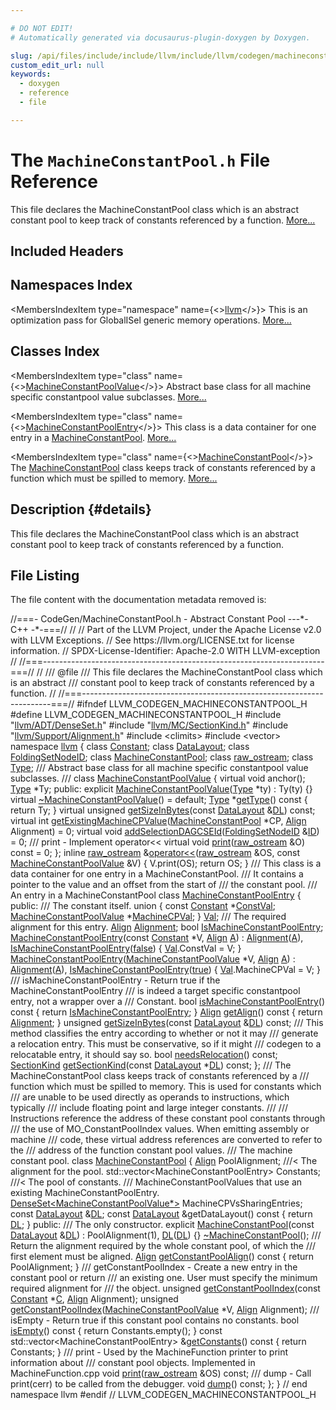 ```yaml
---

# DO NOT EDIT!
# Automatically generated via docusaurus-plugin-doxygen by Doxygen.

slug: /api/files/include/include/llvm/include/llvm/codegen/machineconstantpool-h
custom_edit_url: null
keywords:
  - doxygen
  - reference
  - file

---
```





# The `MachineConstantPool.h` File Reference

<DoxygenPage pluginConfig={pluginConfig}>

This file declares the MachineConstantPool class which is an abstract constant pool to keep track of constants referenced by a function. <a href="#details">More...</a>

## Included Headers

<IncludesList>
<IncludesListItem
  filePath="llvm/ADT/DenseSet.h"
  permalink="/docs/api/files/include/include/llvm/include/llvm/adt/denseset-h"
  isLocal="true" />
<IncludesListItem
  filePath="llvm/MC/SectionKind.h"
  permalink="/docs/api/files/include/include/llvm/include/llvm/mc/sectionkind-h"
  isLocal="true" />
<IncludesListItem
  filePath="llvm/Support/Alignment.h"
  permalink="/docs/api/files/include/include/llvm/include/llvm/support/alignment-h"
  isLocal="true" />
<IncludesListItem
  filePath="climits"
  permalink=""
  isLocal="false" />
<IncludesListItem
  filePath="vector"
  permalink=""
  isLocal="false" />
</IncludesList>

## Namespaces Index

<MembersIndex>

<MembersIndexItem
  type="namespace"
  name={<><a href="/docs/api/namespaces/llvm">llvm</a></>}>
This is an optimization pass for GlobalISel generic memory operations. <a href="/docs/api/namespaces/llvm/#details">More...</a>
</MembersIndexItem>

</MembersIndex>

## Classes Index

<MembersIndex>

<MembersIndexItem
  type="class"
  name={<><a href="/docs/api/classes/llvm/machineconstantpoolvalue">MachineConstantPoolValue</a></>}>
Abstract base class for all machine specific constantpool value subclasses. <a href="/docs/api/classes/llvm/machineconstantpoolvalue/#details">More...</a>
</MembersIndexItem>

<MembersIndexItem
  type="class"
  name={<><a href="/docs/api/classes/llvm/machineconstantpoolentry">MachineConstantPoolEntry</a></>}>
This class is a data container for one entry in a <a href="/docs/api/classes/llvm/machineconstantpool">MachineConstantPool</a>. <a href="/docs/api/classes/llvm/machineconstantpoolentry/#details">More...</a>
</MembersIndexItem>

<MembersIndexItem
  type="class"
  name={<><a href="/docs/api/classes/llvm/machineconstantpool">MachineConstantPool</a></>}>
The <a href="/docs/api/classes/llvm/machineconstantpool">MachineConstantPool</a> class keeps track of constants referenced by a function which must be spilled to memory. <a href="/docs/api/classes/llvm/machineconstantpool/#details">More...</a>
</MembersIndexItem>

</MembersIndex>

## Description {#details}

This file declares the MachineConstantPool class which is an abstract constant pool to keep track of constants referenced by a function.

## File Listing

The file content with the documentation metadata removed is:

<ProgramListing>

<Link id="l00001" /><CodeLine lineNumber="1"><Highlight kind="comment">//===- CodeGen/MachineConstantPool.h - Abstract Constant Pool ---&#42;- C++ -&#42;-===//</Highlight><Highlight kind="normal"></Highlight></CodeLine>
<Link id="l00002" /><CodeLine lineNumber="2"><Highlight kind="normal"></Highlight><Highlight kind="comment">//</Highlight><Highlight kind="normal"></Highlight></CodeLine>
<Link id="l00003" /><CodeLine lineNumber="3"><Highlight kind="normal"></Highlight><Highlight kind="comment">// Part of the LLVM Project, under the Apache License v2.0 with LLVM Exceptions.</Highlight><Highlight kind="normal"></Highlight></CodeLine>
<Link id="l00004" /><CodeLine lineNumber="4"><Highlight kind="normal"></Highlight><Highlight kind="comment">// See https://llvm.org/LICENSE.txt for license information.</Highlight><Highlight kind="normal"></Highlight></CodeLine>
<Link id="l00005" /><CodeLine lineNumber="5"><Highlight kind="normal"></Highlight><Highlight kind="comment">// SPDX-License-Identifier: Apache-2.0 WITH LLVM-exception</Highlight><Highlight kind="normal"></Highlight></CodeLine>
<Link id="l00006" /><CodeLine lineNumber="6"><Highlight kind="normal"></Highlight><Highlight kind="comment">//</Highlight><Highlight kind="normal"></Highlight></CodeLine>
<Link id="l00007" /><CodeLine lineNumber="7"><Highlight kind="normal"></Highlight><Highlight kind="comment">//===----------------------------------------------------------------------===//</Highlight><Highlight kind="normal"></Highlight></CodeLine>
<Link id="l00008" /><CodeLine lineNumber="8"><Highlight kind="normal"></Highlight><Highlight kind="comment">//</Highlight><Highlight kind="comment"></Highlight></CodeLine>
<Link id="l00009" /><CodeLine lineNumber="9"><Highlight kind="comment">/// @file</Highlight></CodeLine>
<Link id="l00010" /><CodeLine lineNumber="10"><Highlight kind="comment">/// This file declares the MachineConstantPool class which is an abstract</Highlight></CodeLine>
<Link id="l00011" /><CodeLine lineNumber="11"><Highlight kind="comment">/// constant pool to keep track of constants referenced by a function.</Highlight><Highlight kind="normal"></Highlight></CodeLine>
<Link id="l00012" /><CodeLine lineNumber="12"><Highlight kind="normal"></Highlight><Highlight kind="comment">//</Highlight><Highlight kind="normal"></Highlight></CodeLine>
<Link id="l00013" /><CodeLine lineNumber="13"><Highlight kind="normal"></Highlight><Highlight kind="comment">//===----------------------------------------------------------------------===//</Highlight><Highlight kind="normal"></Highlight></CodeLine>
<Link id="l00014" /><CodeLine lineNumber="14"><Highlight kind="normal"></Highlight></CodeLine>
<Link id="l00015" /><CodeLine lineNumber="15"><Highlight kind="normal"></Highlight><Highlight kind="preprocessor">#ifndef LLVM&#95;CODEGEN&#95;MACHINECONSTANTPOOL&#95;H</Highlight><Highlight kind="normal"></Highlight></CodeLine>
<Link id="l00016" /><CodeLine lineNumber="16"><Highlight kind="normal"></Highlight><Highlight kind="preprocessor">#define LLVM&#95;CODEGEN&#95;MACHINECONSTANTPOOL&#95;H</Highlight><Highlight kind="normal"></Highlight></CodeLine>
<Link id="l00017" /><CodeLine lineNumber="17"><Highlight kind="normal"></Highlight></CodeLine>
<Link id="l00018" /><CodeLine lineNumber="18"><Highlight kind="normal"></Highlight><Highlight kind="preprocessor">#include &quot;<a href="/docs/api/files/include/include/llvm/include/llvm/adt/denseset-h">llvm/ADT/DenseSet.h</a>&quot;</Highlight><Highlight kind="normal"></Highlight></CodeLine>
<Link id="l00019" /><CodeLine lineNumber="19"><Highlight kind="normal"></Highlight><Highlight kind="preprocessor">#include &quot;<a href="/docs/api/files/include/include/llvm/include/llvm/mc/sectionkind-h">llvm/MC/SectionKind.h</a>&quot;</Highlight><Highlight kind="normal"></Highlight></CodeLine>
<Link id="l00020" /><CodeLine lineNumber="20"><Highlight kind="normal"></Highlight><Highlight kind="preprocessor">#include &quot;<a href="/docs/api/files/include/include/llvm/include/llvm/support/alignment-h">llvm/Support/Alignment.h</a>&quot;</Highlight><Highlight kind="normal"></Highlight></CodeLine>
<Link id="l00021" /><CodeLine lineNumber="21"><Highlight kind="normal"></Highlight><Highlight kind="preprocessor">#include &lt;climits&gt;</Highlight><Highlight kind="normal"></Highlight></CodeLine>
<Link id="l00022" /><CodeLine lineNumber="22"><Highlight kind="normal"></Highlight><Highlight kind="preprocessor">#include &lt;vector&gt;</Highlight><Highlight kind="normal"></Highlight></CodeLine>
<Link id="l00023" /><CodeLine lineNumber="23"><Highlight kind="normal"></Highlight></CodeLine>
<Link id="l00024" /><CodeLine lineNumber="24"><Highlight kind="normal"></Highlight><Highlight kind="keyword">namespace </Highlight><Highlight kind="normal"><a href="/docs/api/namespaces/llvm">llvm</a> &#123;</Highlight></CodeLine>
<Link id="l00025" /><CodeLine lineNumber="25"><Highlight kind="normal"></Highlight></CodeLine>
<Link id="l00026" /><CodeLine lineNumber="26"><Highlight kind="normal"></Highlight><Highlight kind="keyword">class </Highlight><Highlight kind="normal"><a href="/docs/api/classes/llvm/constant">Constant</a>;</Highlight></CodeLine>
<Link id="l00027" /><CodeLine lineNumber="27"><Highlight kind="normal"></Highlight><Highlight kind="keyword">class </Highlight><Highlight kind="normal"><a href="/docs/api/classes/llvm/datalayout">DataLayout</a>;</Highlight></CodeLine>
<Link id="l00028" /><CodeLine lineNumber="28"><Highlight kind="normal"></Highlight><Highlight kind="keyword">class </Highlight><Highlight kind="normal"><a href="/docs/api/classes/llvm/foldingsetnodeid">FoldingSetNodeID</a>;</Highlight></CodeLine>
<Link id="l00029" /><CodeLine lineNumber="29"><Highlight kind="normal"></Highlight><Highlight kind="keyword">class </Highlight><Highlight kind="normal"><a href="/docs/api/classes/llvm/machineconstantpool">MachineConstantPool</a>;</Highlight></CodeLine>
<Link id="l00030" /><CodeLine lineNumber="30"><Highlight kind="normal"></Highlight><Highlight kind="keyword">class </Highlight><Highlight kind="normal"><a href="/docs/api/classes/llvm/raw-ostream">raw&#95;ostream</a>;</Highlight></CodeLine>
<Link id="l00031" /><CodeLine lineNumber="31"><Highlight kind="normal"></Highlight><Highlight kind="keyword">class </Highlight><Highlight kind="normal"><a href="/docs/api/classes/llvm/type">Type</a>;</Highlight></CodeLine>
<Link id="l00032" /><CodeLine lineNumber="32"><Highlight kind="normal"></Highlight><Highlight kind="comment"></Highlight></CodeLine>
<Link id="l00033" /><CodeLine lineNumber="33"><Highlight kind="comment">/// Abstract base class for all machine specific constantpool value subclasses.</Highlight></CodeLine>
<Link id="l00034" /><CodeLine lineNumber="34"><Highlight kind="comment">///</Highlight><Highlight kind="normal"></Highlight></CodeLine>
<Link id="l00035" /><CodeLine lineNumber="35" lineLink="/docs/api/classes/llvm/machineconstantpoolvalue"><Highlight kind="normal"></Highlight><Highlight kind="keyword">class </Highlight><Highlight kind="normal"><a href="/docs/api/classes/llvm/machineconstantpoolvalue/#ac688aad44da54c2262096a4b5c5891f4">MachineConstantPoolValue</a> &#123;</Highlight></CodeLine>
<Link id="l00036" /><CodeLine lineNumber="36"><Highlight kind="normal">  </Highlight><Highlight kind="keyword">virtual</Highlight><Highlight kind="normal"> </Highlight><Highlight kind="keywordtype">void</Highlight><Highlight kind="normal"> anchor();</Highlight></CodeLine>
<Link id="l00037" /><CodeLine lineNumber="37"><Highlight kind="normal"></Highlight></CodeLine>
<Link id="l00038" /><CodeLine lineNumber="38"><Highlight kind="normal">  <a href="/docs/api/classes/llvm/type">Type</a> &#42;Ty;</Highlight></CodeLine>
<Link id="l00039" /><CodeLine lineNumber="39"><Highlight kind="normal"></Highlight></CodeLine>
<Link id="l00040" /><CodeLine lineNumber="40"><Highlight kind="normal"></Highlight><Highlight kind="keyword">public</Highlight><Highlight kind="normal">:</Highlight></CodeLine>
<Link id="l00041" /><CodeLine lineNumber="41" lineLink="/docs/api/classes/llvm/machineconstantpoolvalue/#ac688aad44da54c2262096a4b5c5891f4"><Highlight kind="normal">  </Highlight><Highlight kind="keyword">explicit</Highlight><Highlight kind="normal"> <a href="/docs/api/classes/llvm/machineconstantpoolvalue/#ac688aad44da54c2262096a4b5c5891f4">MachineConstantPoolValue</a>(<a href="/docs/api/classes/llvm/type">Type</a> &#42;ty) : Ty(ty) &#123;&#125;</Highlight></CodeLine>
<Link id="l00042" /><CodeLine lineNumber="42" lineLink="/docs/api/classes/llvm/machineconstantpoolvalue/#a929ced8d14a7e2ec73859aafd337a900"><Highlight kind="normal">  </Highlight><Highlight kind="keyword">virtual</Highlight><Highlight kind="normal"> <a href="/docs/api/classes/llvm/machineconstantpoolvalue/#a929ced8d14a7e2ec73859aafd337a900">~MachineConstantPoolValue</a>() = </Highlight><Highlight kind="keywordflow">default</Highlight><Highlight kind="normal">;</Highlight></CodeLine>
<Link id="l00043" /><CodeLine lineNumber="43"><Highlight kind="normal"></Highlight></CodeLine>
<Link id="l00044" /><CodeLine lineNumber="44" lineLink="/docs/api/classes/llvm/machineconstantpoolvalue/#af55cdc2ea9a848887f6aac1d96d5be05"><Highlight kind="normal">  <a href="/docs/api/classes/llvm/type">Type</a> &#42;<a href="/docs/api/classes/llvm/machineconstantpoolvalue/#af55cdc2ea9a848887f6aac1d96d5be05">getType</a>()</Highlight><Highlight kind="keyword"> const </Highlight><Highlight kind="normal">&#123; </Highlight><Highlight kind="keywordflow">return</Highlight><Highlight kind="normal"> Ty; &#125;</Highlight></CodeLine>
<Link id="l00045" /><CodeLine lineNumber="45"><Highlight kind="normal"></Highlight></CodeLine>
<Link id="l00046" /><CodeLine lineNumber="46"><Highlight kind="normal">  </Highlight><Highlight kind="keyword">virtual</Highlight><Highlight kind="normal"> </Highlight><Highlight kind="keywordtype">unsigned</Highlight><Highlight kind="normal"> <a href="/docs/api/classes/llvm/machineconstantpoolvalue/#afe84e8c49c4a611ad7b668e3899d2b7a">getSizeInBytes</a>(</Highlight><Highlight kind="keyword">const</Highlight><Highlight kind="normal"> <a href="/docs/api/classes/llvm/datalayout">DataLayout</a> &amp;<a href="/docs/api/files/lib/lib/target/lib/target/arm/armslshardening-cpp/#ad467c4ab9119043f9b7750ab986be61a">DL</a>) </Highlight><Highlight kind="keyword">const</Highlight><Highlight kind="normal">;</Highlight></CodeLine>
<Link id="l00047" /><CodeLine lineNumber="47"><Highlight kind="normal"></Highlight></CodeLine>
<Link id="l00048" /><CodeLine lineNumber="48" lineLink="/docs/api/classes/llvm/machineconstantpoolvalue/#a00564aa21ddb403afa61ec8ab4eb48a0"><Highlight kind="normal">  </Highlight><Highlight kind="keyword">virtual</Highlight><Highlight kind="normal"> </Highlight><Highlight kind="keywordtype">int</Highlight><Highlight kind="normal"> <a href="/docs/api/classes/llvm/machineconstantpoolvalue/#a00564aa21ddb403afa61ec8ab4eb48a0">getExistingMachineCPValue</a>(<a href="/docs/api/classes/llvm/machineconstantpool">MachineConstantPool</a> &#42;CP,</Highlight></CodeLine>
<Link id="l00049" /><CodeLine lineNumber="49"><Highlight kind="normal">                                        <a href="/docs/api/structs/llvm/align">Align</a> Alignment) = 0;</Highlight></CodeLine>
<Link id="l00050" /><CodeLine lineNumber="50"><Highlight kind="normal"></Highlight></CodeLine>
<Link id="l00051" /><CodeLine lineNumber="51" lineLink="/docs/api/classes/llvm/machineconstantpoolvalue/#a6b91a4a019ab2486b0ff0a5f2c9a846e"><Highlight kind="normal">  </Highlight><Highlight kind="keyword">virtual</Highlight><Highlight kind="normal"> </Highlight><Highlight kind="keywordtype">void</Highlight><Highlight kind="normal"> <a href="/docs/api/classes/llvm/machineconstantpoolvalue/#a6b91a4a019ab2486b0ff0a5f2c9a846e">addSelectionDAGCSEId</a>(<a href="/docs/api/classes/llvm/foldingsetnodeid">FoldingSetNodeID</a> &amp;<a href="/docs/api/namespaces/llvm/callingconv/#abdf8cf606905c10634e831390981b0ed">ID</a>) = 0;</Highlight></CodeLine>
<Link id="l00052" /><CodeLine lineNumber="52"><Highlight kind="normal"></Highlight><Highlight kind="comment"></Highlight></CodeLine>
<Link id="l00053" /><CodeLine lineNumber="53"><Highlight kind="comment">  /// print - Implement operator&lt;&lt;</Highlight><Highlight kind="normal"></Highlight></CodeLine>
<Link id="l00054" /><CodeLine lineNumber="54" lineLink="/docs/api/classes/llvm/machineconstantpoolvalue/#a36cd4c6e58b7c6441900b457696e203b"><Highlight kind="normal">  </Highlight><Highlight kind="keyword">virtual</Highlight><Highlight kind="normal"> </Highlight><Highlight kind="keywordtype">void</Highlight><Highlight kind="normal"> <a href="/docs/api/classes/llvm/machineconstantpoolvalue/#a36cd4c6e58b7c6441900b457696e203b">print</a>(<a href="/docs/api/classes/llvm/raw-ostream">raw&#95;ostream</a> &amp;O) </Highlight><Highlight kind="keyword">const</Highlight><Highlight kind="normal"> = 0;</Highlight></CodeLine>
<Link id="l00055" /><CodeLine lineNumber="55"><Highlight kind="normal">&#125;;</Highlight></CodeLine>
<Link id="l00056" /><CodeLine lineNumber="56"><Highlight kind="normal"></Highlight></CodeLine>
<Link id="l00057" /><CodeLine lineNumber="57" lineLink="/docs/api/namespaces/llvm/#a182a011a91d5326c1539086305aa304e"><Highlight kind="normal"></Highlight><Highlight kind="keyword">inline</Highlight><Highlight kind="normal"> <a href="/docs/api/classes/llvm/raw-ostream">raw&#95;ostream</a> &amp;<a href="/docs/api/namespaces/llvm/#ab89f1db02887aa569176f0e29622eb47">operator&lt;&lt;</a>(<a href="/docs/api/classes/llvm/raw-ostream">raw&#95;ostream</a> &amp;OS,</Highlight></CodeLine>
<Link id="l00058" /><CodeLine lineNumber="58"><Highlight kind="normal">                               </Highlight><Highlight kind="keyword">const</Highlight><Highlight kind="normal"> <a href="/docs/api/classes/llvm/machineconstantpoolvalue">MachineConstantPoolValue</a> &amp;V) &#123;</Highlight></CodeLine>
<Link id="l00059" /><CodeLine lineNumber="59"><Highlight kind="normal">  V.print(OS);</Highlight></CodeLine>
<Link id="l00060" /><CodeLine lineNumber="60"><Highlight kind="normal">  </Highlight><Highlight kind="keywordflow">return</Highlight><Highlight kind="normal"> OS;</Highlight></CodeLine>
<Link id="l00061" /><CodeLine lineNumber="61"><Highlight kind="normal">&#125;</Highlight></CodeLine>
<Link id="l00062" /><CodeLine lineNumber="62"><Highlight kind="normal"></Highlight><Highlight kind="comment"></Highlight></CodeLine>
<Link id="l00063" /><CodeLine lineNumber="63"><Highlight kind="comment">/// This class is a data container for one entry in a MachineConstantPool.</Highlight></CodeLine>
<Link id="l00064" /><CodeLine lineNumber="64"><Highlight kind="comment">/// It contains a pointer to the value and an offset from the start of</Highlight></CodeLine>
<Link id="l00065" /><CodeLine lineNumber="65"><Highlight kind="comment">/// the constant pool.</Highlight></CodeLine>
<Link id="l00066" /><CodeLine lineNumber="66"><Highlight kind="comment">/// An entry in a MachineConstantPool</Highlight><Highlight kind="normal"></Highlight></CodeLine>
<Link id="l00067" /><CodeLine lineNumber="67" lineLink="/docs/api/classes/llvm/machineconstantpoolentry"><Highlight kind="normal"></Highlight><Highlight kind="keyword">class </Highlight><Highlight kind="normal"><a href="/docs/api/classes/llvm/machineconstantpoolentry/#a564e20362b45faa1cbb379ee0acfaf56">MachineConstantPoolEntry</a> &#123;</Highlight></CodeLine>
<Link id="l00068" /><CodeLine lineNumber="68"><Highlight kind="normal"></Highlight><Highlight kind="keyword">public</Highlight><Highlight kind="normal">:</Highlight><Highlight kind="comment"></Highlight></CodeLine>
<Link id="l00069" /><CodeLine lineNumber="69"><Highlight kind="comment">  /// The constant itself.</Highlight><Highlight kind="normal"></Highlight></CodeLine>
<Link id="l00070" /><CodeLine lineNumber="70"><Highlight kind="normal">  </Highlight><Highlight kind="keyword">union </Highlight><Highlight kind="normal">&#123;</Highlight></CodeLine>
<Link id="l00071" /><CodeLine lineNumber="71" lineLink="/docs/api/classes/llvm/machineconstantpoolentry/#acaa82b4be1aefa234c71323630c2e63f"><Highlight kind="normal">    </Highlight><Highlight kind="keyword">const</Highlight><Highlight kind="normal"> <a href="/docs/api/classes/llvm/constant">Constant</a> &#42;<a href="/docs/api/classes/llvm/machineconstantpoolentry/#acaa82b4be1aefa234c71323630c2e63f">ConstVal</a>;</Highlight></CodeLine>
<Link id="l00072" /><CodeLine lineNumber="72" lineLink="/docs/api/classes/llvm/machineconstantpoolentry/#a5c4adcee15baa3809b6c4393307b10d7"><Highlight kind="normal">    <a href="/docs/api/classes/llvm/machineconstantpoolvalue">MachineConstantPoolValue</a> &#42;<a href="/docs/api/classes/llvm/machineconstantpoolentry/#a5c4adcee15baa3809b6c4393307b10d7">MachineCPVal</a>;</Highlight></CodeLine>
<Link id="l00073" /><CodeLine lineNumber="73" lineLink="/docs/api/classes/llvm/machineconstantpoolentry/#a020d97c78e923fb96910f087012f9be5"><Highlight kind="normal">  &#125; <a href="/docs/api/classes/llvm/machineconstantpoolentry/#a020d97c78e923fb96910f087012f9be5">Val</a>;</Highlight></CodeLine>
<Link id="l00074" /><CodeLine lineNumber="74"><Highlight kind="normal"></Highlight><Highlight kind="comment"></Highlight></CodeLine>
<Link id="l00075" /><CodeLine lineNumber="75"><Highlight kind="comment">  /// The required alignment for this entry.</Highlight><Highlight kind="normal"></Highlight></CodeLine>
<Link id="l00076" /><CodeLine lineNumber="76" lineLink="/docs/api/classes/llvm/machineconstantpoolentry/#a74ee252b8d8e61290fcba4a7b7b46d58"><Highlight kind="normal">  <a href="/docs/api/structs/llvm/align">Align</a> <a href="/docs/api/classes/llvm/machineconstantpoolentry/#a74ee252b8d8e61290fcba4a7b7b46d58">Alignment</a>;</Highlight></CodeLine>
<Link id="l00077" /><CodeLine lineNumber="77"><Highlight kind="normal"></Highlight></CodeLine>
<Link id="l00078" /><CodeLine lineNumber="78" lineLink="/docs/api/classes/llvm/machineconstantpoolentry/#aad111db19720a77f310e76c0dbb7cb9b"><Highlight kind="normal">  </Highlight><Highlight kind="keywordtype">bool</Highlight><Highlight kind="normal"> <a href="/docs/api/classes/llvm/machineconstantpoolentry/#aad111db19720a77f310e76c0dbb7cb9b">IsMachineConstantPoolEntry</a>;</Highlight></CodeLine>
<Link id="l00079" /><CodeLine lineNumber="79"><Highlight kind="normal"></Highlight></CodeLine>
<Link id="l00080" /><CodeLine lineNumber="80" lineLink="/docs/api/classes/llvm/machineconstantpoolentry/#a564e20362b45faa1cbb379ee0acfaf56"><Highlight kind="normal">  <a href="/docs/api/classes/llvm/machineconstantpoolentry/#a564e20362b45faa1cbb379ee0acfaf56">MachineConstantPoolEntry</a>(</Highlight><Highlight kind="keyword">const</Highlight><Highlight kind="normal"> <a href="/docs/api/classes/llvm/constant">Constant</a> &#42;V, <a href="/docs/api/structs/llvm/align">Align</a> <a href="/docs/api/files/lib/lib/ir/builtingcs-cpp/#a2e38c85003a042421cde1647632d0b72">A</a>)</Highlight></CodeLine>
<Link id="l00081" /><CodeLine lineNumber="81"><Highlight kind="normal">      : <a href="/docs/api/classes/llvm/machineconstantpoolentry/#a74ee252b8d8e61290fcba4a7b7b46d58">Alignment</a>(<a href="/docs/api/files/lib/lib/ir/builtingcs-cpp/#a2e38c85003a042421cde1647632d0b72">A</a>), <a href="/docs/api/classes/llvm/machineconstantpoolentry/#aad111db19720a77f310e76c0dbb7cb9b">IsMachineConstantPoolEntry</a>(<a href="/docs/api/namespaces/false">false</a>) &#123;</Highlight></CodeLine>
<Link id="l00082" /><CodeLine lineNumber="82"><Highlight kind="normal">    <a href="/docs/api/classes/llvm/machineconstantpoolentry/#a020d97c78e923fb96910f087012f9be5">Val</a>.ConstVal = V;</Highlight></CodeLine>
<Link id="l00083" /><CodeLine lineNumber="83"><Highlight kind="normal">  &#125;</Highlight></CodeLine>
<Link id="l00084" /><CodeLine lineNumber="84"><Highlight kind="normal"></Highlight></CodeLine>
<Link id="l00085" /><CodeLine lineNumber="85" lineLink="/docs/api/classes/llvm/machineconstantpoolentry/#ad055d6c5c902869c04a999ccd3ed794f"><Highlight kind="normal">  <a href="/docs/api/classes/llvm/machineconstantpoolentry/#ad055d6c5c902869c04a999ccd3ed794f">MachineConstantPoolEntry</a>(<a href="/docs/api/classes/llvm/machineconstantpoolvalue">MachineConstantPoolValue</a> &#42;V, <a href="/docs/api/structs/llvm/align">Align</a> <a href="/docs/api/files/lib/lib/ir/builtingcs-cpp/#a2e38c85003a042421cde1647632d0b72">A</a>)</Highlight></CodeLine>
<Link id="l00086" /><CodeLine lineNumber="86"><Highlight kind="normal">      : <a href="/docs/api/classes/llvm/machineconstantpoolentry/#a74ee252b8d8e61290fcba4a7b7b46d58">Alignment</a>(<a href="/docs/api/files/lib/lib/ir/builtingcs-cpp/#a2e38c85003a042421cde1647632d0b72">A</a>), <a href="/docs/api/classes/llvm/machineconstantpoolentry/#aad111db19720a77f310e76c0dbb7cb9b">IsMachineConstantPoolEntry</a>(<a href="/docs/api/files/lib/lib/analysis/basicaliasanalysis-cpp/#af6d5cafbdfc5313e65d990120021a3ec">true</a>) &#123;</Highlight></CodeLine>
<Link id="l00087" /><CodeLine lineNumber="87"><Highlight kind="normal">    <a href="/docs/api/classes/llvm/machineconstantpoolentry/#a020d97c78e923fb96910f087012f9be5">Val</a>.MachineCPVal = V;</Highlight></CodeLine>
<Link id="l00088" /><CodeLine lineNumber="88"><Highlight kind="normal">  &#125;</Highlight></CodeLine>
<Link id="l00089" /><CodeLine lineNumber="89"><Highlight kind="normal"></Highlight><Highlight kind="comment"></Highlight></CodeLine>
<Link id="l00090" /><CodeLine lineNumber="90"><Highlight kind="comment">  /// isMachineConstantPoolEntry - Return true if the MachineConstantPoolEntry</Highlight></CodeLine>
<Link id="l00091" /><CodeLine lineNumber="91"><Highlight kind="comment">  /// is indeed a target specific constantpool entry, not a wrapper over a</Highlight></CodeLine>
<Link id="l00092" /><CodeLine lineNumber="92"><Highlight kind="comment">  /// Constant.</Highlight><Highlight kind="normal"></Highlight></CodeLine>
<Link id="l00093" /><CodeLine lineNumber="93" lineLink="/docs/api/classes/llvm/machineconstantpoolentry/#a1c9559c3abf75a6df6bd2abe7131f277"><Highlight kind="normal">  </Highlight><Highlight kind="keywordtype">bool</Highlight><Highlight kind="normal"> <a href="/docs/api/classes/llvm/machineconstantpoolentry/#a1c9559c3abf75a6df6bd2abe7131f277">isMachineConstantPoolEntry</a>()</Highlight><Highlight kind="keyword"> const </Highlight><Highlight kind="normal">&#123; </Highlight><Highlight kind="keywordflow">return</Highlight><Highlight kind="normal"> <a href="/docs/api/classes/llvm/machineconstantpoolentry/#aad111db19720a77f310e76c0dbb7cb9b">IsMachineConstantPoolEntry</a>; &#125;</Highlight></CodeLine>
<Link id="l00094" /><CodeLine lineNumber="94"><Highlight kind="normal"></Highlight></CodeLine>
<Link id="l00095" /><CodeLine lineNumber="95" lineLink="/docs/api/classes/llvm/machineconstantpoolentry/#ad0ad64ee7ca85832ea6a15eb96a993c1"><Highlight kind="normal">  <a href="/docs/api/structs/llvm/align">Align</a> <a href="/docs/api/classes/llvm/machineconstantpoolentry/#ad0ad64ee7ca85832ea6a15eb96a993c1">getAlign</a>()</Highlight><Highlight kind="keyword"> const </Highlight><Highlight kind="normal">&#123; </Highlight><Highlight kind="keywordflow">return</Highlight><Highlight kind="normal"> <a href="/docs/api/classes/llvm/machineconstantpoolentry/#a74ee252b8d8e61290fcba4a7b7b46d58">Alignment</a>; &#125;</Highlight></CodeLine>
<Link id="l00096" /><CodeLine lineNumber="96"><Highlight kind="normal"></Highlight></CodeLine>
<Link id="l00097" /><CodeLine lineNumber="97"><Highlight kind="normal">  </Highlight><Highlight kind="keywordtype">unsigned</Highlight><Highlight kind="normal"> <a href="/docs/api/classes/llvm/machineconstantpoolentry/#a83ee6354426969c03c400e0458e8038b">getSizeInBytes</a>(</Highlight><Highlight kind="keyword">const</Highlight><Highlight kind="normal"> <a href="/docs/api/classes/llvm/datalayout">DataLayout</a> &amp;<a href="/docs/api/files/lib/lib/target/lib/target/arm/armslshardening-cpp/#ad467c4ab9119043f9b7750ab986be61a">DL</a>) </Highlight><Highlight kind="keyword">const</Highlight><Highlight kind="normal">;</Highlight></CodeLine>
<Link id="l00098" /><CodeLine lineNumber="98"><Highlight kind="normal"></Highlight><Highlight kind="comment"></Highlight></CodeLine>
<Link id="l00099" /><CodeLine lineNumber="99"><Highlight kind="comment">  /// This method classifies the entry according to whether or not it may</Highlight></CodeLine>
<Link id="l00100" /><CodeLine lineNumber="100"><Highlight kind="comment">  /// generate a relocation entry.  This must be conservative, so if it might</Highlight></CodeLine>
<Link id="l00101" /><CodeLine lineNumber="101"><Highlight kind="comment">  /// codegen to a relocatable entry, it should say so.</Highlight><Highlight kind="normal"></Highlight></CodeLine>
<Link id="l00102" /><CodeLine lineNumber="102"><Highlight kind="normal">  </Highlight><Highlight kind="keywordtype">bool</Highlight><Highlight kind="normal"> <a href="/docs/api/classes/llvm/machineconstantpoolentry/#a022fed9cbfe76fd6c3b2a2358f8de17c">needsRelocation</a>() </Highlight><Highlight kind="keyword">const</Highlight><Highlight kind="normal">;</Highlight></CodeLine>
<Link id="l00103" /><CodeLine lineNumber="103"><Highlight kind="normal"></Highlight></CodeLine>
<Link id="l00104" /><CodeLine lineNumber="104"><Highlight kind="normal">  <a href="/docs/api/classes/llvm/sectionkind">SectionKind</a> <a href="/docs/api/classes/llvm/machineconstantpoolentry/#aa50c9fb6d457212d9ab13ca370d0f24f">getSectionKind</a>(</Highlight><Highlight kind="keyword">const</Highlight><Highlight kind="normal"> <a href="/docs/api/classes/llvm/datalayout">DataLayout</a> &#42;<a href="/docs/api/files/lib/lib/target/lib/target/arm/armslshardening-cpp/#ad467c4ab9119043f9b7750ab986be61a">DL</a>) </Highlight><Highlight kind="keyword">const</Highlight><Highlight kind="normal">;</Highlight></CodeLine>
<Link id="l00105" /><CodeLine lineNumber="105"><Highlight kind="normal">&#125;;</Highlight></CodeLine>
<Link id="l00106" /><CodeLine lineNumber="106"><Highlight kind="normal"></Highlight><Highlight kind="comment"></Highlight></CodeLine>
<Link id="l00107" /><CodeLine lineNumber="107"><Highlight kind="comment">/// The MachineConstantPool class keeps track of constants referenced by a</Highlight></CodeLine>
<Link id="l00108" /><CodeLine lineNumber="108"><Highlight kind="comment">/// function which must be spilled to memory.  This is used for constants which</Highlight></CodeLine>
<Link id="l00109" /><CodeLine lineNumber="109"><Highlight kind="comment">/// are unable to be used directly as operands to instructions, which typically</Highlight></CodeLine>
<Link id="l00110" /><CodeLine lineNumber="110"><Highlight kind="comment">/// include floating point and large integer constants.</Highlight></CodeLine>
<Link id="l00111" /><CodeLine lineNumber="111"><Highlight kind="comment">///</Highlight></CodeLine>
<Link id="l00112" /><CodeLine lineNumber="112"><Highlight kind="comment">/// Instructions reference the address of these constant pool constants through</Highlight></CodeLine>
<Link id="l00113" /><CodeLine lineNumber="113"><Highlight kind="comment">/// the use of MO&#95;ConstantPoolIndex values.  When emitting assembly or machine</Highlight></CodeLine>
<Link id="l00114" /><CodeLine lineNumber="114"><Highlight kind="comment">/// code, these virtual address references are converted to refer to the</Highlight></CodeLine>
<Link id="l00115" /><CodeLine lineNumber="115"><Highlight kind="comment">/// address of the function constant pool values.</Highlight></CodeLine>
<Link id="l00116" /><CodeLine lineNumber="116"><Highlight kind="comment">/// The machine constant pool.</Highlight><Highlight kind="normal"></Highlight></CodeLine>
<Link id="l00117" /><CodeLine lineNumber="117" lineLink="/docs/api/classes/llvm/machineconstantpool"><Highlight kind="normal"></Highlight><Highlight kind="keyword">class </Highlight><Highlight kind="normal"><a href="/docs/api/classes/llvm/machineconstantpool/#a482792470bfd3d7e4f1581f3c3f4bb14">MachineConstantPool</a> &#123;</Highlight></CodeLine>
<Link id="l00118" /><CodeLine lineNumber="118"><Highlight kind="normal">  <a href="/docs/api/structs/llvm/align">Align</a> PoolAlignment; </Highlight><Highlight kind="comment">///&lt; The alignment for the pool.</Highlight><Highlight kind="normal"></Highlight></CodeLine>
<Link id="l00119" /><CodeLine lineNumber="119"><Highlight kind="normal">  std::vector&lt;MachineConstantPoolEntry&gt; Constants; </Highlight><Highlight kind="comment">///&lt; The pool of constants.</Highlight><Highlight kind="comment"></Highlight></CodeLine>
<Link id="l00120" /><CodeLine lineNumber="120"><Highlight kind="comment">  /// MachineConstantPoolValues that use an existing MachineConstantPoolEntry.</Highlight><Highlight kind="normal"></Highlight></CodeLine>
<Link id="l00121" /><CodeLine lineNumber="121"><Highlight kind="normal">  <a href="/docs/api/classes/llvm/denseset">DenseSet&lt;MachineConstantPoolValue&#42;&gt;</a> MachineCPVsSharingEntries;</Highlight></CodeLine>
<Link id="l00122" /><CodeLine lineNumber="122"><Highlight kind="normal">  </Highlight><Highlight kind="keyword">const</Highlight><Highlight kind="normal"> <a href="/docs/api/classes/llvm/datalayout">DataLayout</a> &amp;<a href="/docs/api/files/lib/lib/target/lib/target/arm/armslshardening-cpp/#ad467c4ab9119043f9b7750ab986be61a">DL</a>;</Highlight></CodeLine>
<Link id="l00123" /><CodeLine lineNumber="123"><Highlight kind="normal"></Highlight></CodeLine>
<Link id="l00124" /><CodeLine lineNumber="124"><Highlight kind="normal">  </Highlight><Highlight kind="keyword">const</Highlight><Highlight kind="normal"> <a href="/docs/api/classes/llvm/datalayout">DataLayout</a> &amp;getDataLayout()</Highlight><Highlight kind="keyword"> const </Highlight><Highlight kind="normal">&#123; </Highlight><Highlight kind="keywordflow">return</Highlight><Highlight kind="normal"> <a href="/docs/api/files/lib/lib/target/lib/target/arm/armslshardening-cpp/#ad467c4ab9119043f9b7750ab986be61a">DL</a>; &#125;</Highlight></CodeLine>
<Link id="l00125" /><CodeLine lineNumber="125"><Highlight kind="normal"></Highlight></CodeLine>
<Link id="l00126" /><CodeLine lineNumber="126"><Highlight kind="normal"></Highlight><Highlight kind="keyword">public</Highlight><Highlight kind="normal">:</Highlight><Highlight kind="comment"></Highlight></CodeLine>
<Link id="l00127" /><CodeLine lineNumber="127"><Highlight kind="comment">  /// The only constructor.</Highlight><Highlight kind="normal"></Highlight></CodeLine>
<Link id="l00128" /><CodeLine lineNumber="128" lineLink="/docs/api/classes/llvm/machineconstantpool/#a482792470bfd3d7e4f1581f3c3f4bb14"><Highlight kind="normal">  </Highlight><Highlight kind="keyword">explicit</Highlight><Highlight kind="normal"> <a href="/docs/api/classes/llvm/machineconstantpool/#a482792470bfd3d7e4f1581f3c3f4bb14">MachineConstantPool</a>(</Highlight><Highlight kind="keyword">const</Highlight><Highlight kind="normal"> <a href="/docs/api/classes/llvm/datalayout">DataLayout</a> &amp;<a href="/docs/api/files/lib/lib/target/lib/target/arm/armslshardening-cpp/#ad467c4ab9119043f9b7750ab986be61a">DL</a>)</Highlight></CodeLine>
<Link id="l00129" /><CodeLine lineNumber="129"><Highlight kind="normal">      : PoolAlignment(1), <a href="/docs/api/files/lib/lib/target/lib/target/arm/armslshardening-cpp/#ad467c4ab9119043f9b7750ab986be61a">DL</a>(<a href="/docs/api/files/lib/lib/target/lib/target/arm/armslshardening-cpp/#ad467c4ab9119043f9b7750ab986be61a">DL</a>) &#123;&#125;</Highlight></CodeLine>
<Link id="l00130" /><CodeLine lineNumber="130"><Highlight kind="normal">  <a href="/docs/api/classes/llvm/machineconstantpool/#ab1f7221bd67a58e2b773ad676e93d61c">~MachineConstantPool</a>();</Highlight></CodeLine>
<Link id="l00131" /><CodeLine lineNumber="131"><Highlight kind="normal"></Highlight><Highlight kind="comment"></Highlight></CodeLine>
<Link id="l00132" /><CodeLine lineNumber="132"><Highlight kind="comment">  /// Return the alignment required by the whole constant pool, of which the</Highlight></CodeLine>
<Link id="l00133" /><CodeLine lineNumber="133"><Highlight kind="comment">  /// first element must be aligned.</Highlight><Highlight kind="normal"></Highlight></CodeLine>
<Link id="l00134" /><CodeLine lineNumber="134" lineLink="/docs/api/classes/llvm/machineconstantpool/#a88baf3198734f788f149573046bcab2d"><Highlight kind="normal">  <a href="/docs/api/structs/llvm/align">Align</a> <a href="/docs/api/classes/llvm/machineconstantpool/#a88baf3198734f788f149573046bcab2d">getConstantPoolAlign</a>()</Highlight><Highlight kind="keyword"> const </Highlight><Highlight kind="normal">&#123; </Highlight><Highlight kind="keywordflow">return</Highlight><Highlight kind="normal"> PoolAlignment; &#125;</Highlight></CodeLine>
<Link id="l00135" /><CodeLine lineNumber="135"><Highlight kind="normal"></Highlight><Highlight kind="comment"></Highlight></CodeLine>
<Link id="l00136" /><CodeLine lineNumber="136"><Highlight kind="comment">  /// getConstantPoolIndex - Create a new entry in the constant pool or return</Highlight></CodeLine>
<Link id="l00137" /><CodeLine lineNumber="137"><Highlight kind="comment">  /// an existing one.  User must specify the minimum required alignment for</Highlight></CodeLine>
<Link id="l00138" /><CodeLine lineNumber="138"><Highlight kind="comment">  /// the object.</Highlight><Highlight kind="normal"></Highlight></CodeLine>
<Link id="l00139" /><CodeLine lineNumber="139"><Highlight kind="normal">  </Highlight><Highlight kind="keywordtype">unsigned</Highlight><Highlight kind="normal"> <a href="/docs/api/classes/llvm/machineconstantpool/#afd6691ddb5d4adf50d744297e18a1c6d">getConstantPoolIndex</a>(</Highlight><Highlight kind="keyword">const</Highlight><Highlight kind="normal"> <a href="/docs/api/classes/llvm/constant">Constant</a> &#42;<a href="/docs/api/namespaces/llvm/callingconv/#ac6aa1387c4375260e2468eb5a77fdb4cafd841a49aec1539bc88abc8ff9e170fb">C</a>, <a href="/docs/api/structs/llvm/align">Align</a> Alignment);</Highlight></CodeLine>
<Link id="l00140" /><CodeLine lineNumber="140"><Highlight kind="normal">  </Highlight><Highlight kind="keywordtype">unsigned</Highlight><Highlight kind="normal"> <a href="/docs/api/classes/llvm/machineconstantpool/#afd6691ddb5d4adf50d744297e18a1c6d">getConstantPoolIndex</a>(<a href="/docs/api/classes/llvm/machineconstantpoolvalue">MachineConstantPoolValue</a> &#42;V, <a href="/docs/api/structs/llvm/align">Align</a> Alignment);</Highlight></CodeLine>
<Link id="l00141" /><CodeLine lineNumber="141"><Highlight kind="normal"></Highlight><Highlight kind="comment"></Highlight></CodeLine>
<Link id="l00142" /><CodeLine lineNumber="142"><Highlight kind="comment">  /// isEmpty - Return true if this constant pool contains no constants.</Highlight><Highlight kind="normal"></Highlight></CodeLine>
<Link id="l00143" /><CodeLine lineNumber="143" lineLink="/docs/api/classes/llvm/machineconstantpool/#af6c580b99c8802f7c6c514c2884377c1"><Highlight kind="normal">  </Highlight><Highlight kind="keywordtype">bool</Highlight><Highlight kind="normal"> <a href="/docs/api/classes/llvm/machineconstantpool/#af6c580b99c8802f7c6c514c2884377c1">isEmpty</a>()</Highlight><Highlight kind="keyword"> const </Highlight><Highlight kind="normal">&#123; </Highlight><Highlight kind="keywordflow">return</Highlight><Highlight kind="normal"> Constants.empty(); &#125;</Highlight></CodeLine>
<Link id="l00144" /><CodeLine lineNumber="144"><Highlight kind="normal"></Highlight></CodeLine>
<Link id="l00145" /><CodeLine lineNumber="145" lineLink="/docs/api/classes/llvm/machineconstantpool/#a906c142ea808e1bf1a66f59c4fb51048"><Highlight kind="normal">  </Highlight><Highlight kind="keyword">const</Highlight><Highlight kind="normal"> std::vector&lt;MachineConstantPoolEntry&gt; &amp;<a href="/docs/api/classes/llvm/machineconstantpool/#a906c142ea808e1bf1a66f59c4fb51048">getConstants</a>()</Highlight><Highlight kind="keyword"> const </Highlight><Highlight kind="normal">&#123;</Highlight></CodeLine>
<Link id="l00146" /><CodeLine lineNumber="146"><Highlight kind="normal">    </Highlight><Highlight kind="keywordflow">return</Highlight><Highlight kind="normal"> Constants;</Highlight></CodeLine>
<Link id="l00147" /><CodeLine lineNumber="147"><Highlight kind="normal">  &#125;</Highlight></CodeLine>
<Link id="l00148" /><CodeLine lineNumber="148"><Highlight kind="normal"></Highlight><Highlight kind="comment"></Highlight></CodeLine>
<Link id="l00149" /><CodeLine lineNumber="149"><Highlight kind="comment">  /// print - Used by the MachineFunction printer to print information about</Highlight></CodeLine>
<Link id="l00150" /><CodeLine lineNumber="150"><Highlight kind="comment">  /// constant pool objects.  Implemented in MachineFunction.cpp</Highlight><Highlight kind="normal"></Highlight></CodeLine>
<Link id="l00151" /><CodeLine lineNumber="151"><Highlight kind="normal">  </Highlight><Highlight kind="keywordtype">void</Highlight><Highlight kind="normal"> <a href="/docs/api/classes/llvm/machineconstantpool/#a9c0518b5b32ebcd3a174bc27c0d10c65">print</a>(<a href="/docs/api/classes/llvm/raw-ostream">raw&#95;ostream</a> &amp;OS) </Highlight><Highlight kind="keyword">const</Highlight><Highlight kind="normal">;</Highlight></CodeLine>
<Link id="l00152" /><CodeLine lineNumber="152"><Highlight kind="normal"></Highlight><Highlight kind="comment"></Highlight></CodeLine>
<Link id="l00153" /><CodeLine lineNumber="153"><Highlight kind="comment">  /// dump - Call print(cerr) to be called from the debugger.</Highlight><Highlight kind="normal"></Highlight></CodeLine>
<Link id="l00154" /><CodeLine lineNumber="154"><Highlight kind="normal">  </Highlight><Highlight kind="keywordtype">void</Highlight><Highlight kind="normal"> <a href="/docs/api/classes/llvm/machineconstantpool/#a17e78963698b00ac5f8adeb6c942d4a6">dump</a>() </Highlight><Highlight kind="keyword">const</Highlight><Highlight kind="normal">;</Highlight></CodeLine>
<Link id="l00155" /><CodeLine lineNumber="155"><Highlight kind="normal">&#125;;</Highlight></CodeLine>
<Link id="l00156" /><CodeLine lineNumber="156"><Highlight kind="normal"></Highlight></CodeLine>
<Link id="l00157" /><CodeLine lineNumber="157"><Highlight kind="normal">&#125; </Highlight><Highlight kind="comment">// end namespace llvm</Highlight><Highlight kind="normal"></Highlight></CodeLine>
<Link id="l00158" /><CodeLine lineNumber="158"><Highlight kind="normal"></Highlight></CodeLine>
<Link id="l00159" /><CodeLine lineNumber="159"><Highlight kind="normal"></Highlight><Highlight kind="preprocessor">#endif </Highlight><Highlight kind="comment">// LLVM&#95;CODEGEN&#95;MACHINECONSTANTPOOL&#95;H</Highlight><Highlight kind="normal"></Highlight></CodeLine>

</ProgramListing>

</DoxygenPage>
